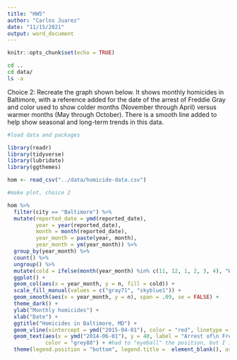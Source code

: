 ```yaml
---
title: "HW5"
author: "Carlos Juarez"
date: "11/15/2021"
output: word_document
---
```


```r
knitr::opts_chunk$set(echo = TRUE)
```

```bash
cd ..
cd data/
ls -a
```
Choice 2: Recreate the graph shown below. It shows monthly homicides in Baltimore, with a reference added for the date of the arrest of Freddie Gray and color used to show colder months (November through April) versus warmer months (May through October). There is a smooth line added to help show seasonal and long-term trends in this data.
```r
#load data and packages

library(readr)
library(tidyverse)
library(lubridate)
library(ggthemes)

hom <- read_csv("../data/homicide-data.csv")
```


```r
#make plot, choice 2

hom %>% 
  filter(city == "Baltimore") %>%
  mutate(reported_date = ymd(reported_date), 
         year = year(reported_date), 
         month = month(reported_date), 
         year_month = paste(year, month), 
         year_month = ym(year_month)) %>%
  group_by(year_month) %>%
  count() %>%
  ungroup() %>%
  mutate(cold = ifelse(month(year_month) %in% c(11, 12, 1, 2, 3, 4), "Winter", "Summer")) %>%
  ggplot() +
  geom_col(aes(x = year_month, y = n, fill = cold)) +
  scale_fill_manual(values = c("gray71", "skyblue1")) +
  geom_smooth(aes(x = year_month, y = n), span = .09, se = FALSE) +
  theme_dark() +
  ylab("Monthly homicides") +
  xlab("Date") +
  ggtitle("Homicides in Baltimore, MD") +
  geom_vline(xintercept = ymd("2015-04-01"), color = "red", linetype = "dashed", size = 1.1) +
  geom_text(aes(x = ymd("2014-06-01"), y = 40, label = "Arrest of\n Freddie Grey        "), 
            color = "grey88") + #had to "eyeball" the position, but I imagine theres an automatic way to do this 
  theme(legend.position = "bottom", legend.title =  element_blank(), aspect.ratio = .2)

```

